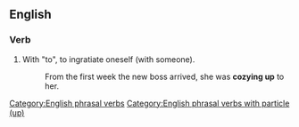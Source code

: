 ==English==

===Verb===
{{head|en|verb|head=[[cozy]] [[up]]}}
# With "to", to ingratiate oneself (with someone).
#: From the first week the new boss arrived, she was '''cozying up''' to her.
[[Category:English phrasal verbs]]
[[Category:English phrasal verbs with particle (up)]]